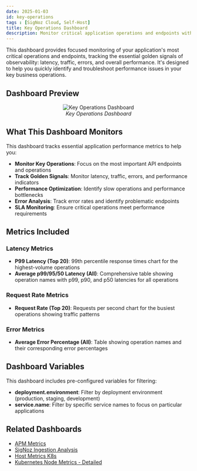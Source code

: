 ```yaml
---
date: 2025-01-03
id: key-operations
tags : [SigNoz Cloud, Self-Host]
title: Key Operations Dashboard
description: Monitor critical application operations and endpoints with comprehensive latency, error rate, and throughput metrics for performance optimization.
---
```


This dashboard provides focused monitoring of your application's most critical operations and endpoints, tracking the essential golden signals of observability: latency, traffic, errors, and overall performance. It's designed to help you quickly identify and troubleshoot performance issues in your key business operations.

## Dashboard Preview

<figure data-zoomable align='center'>
    <img src="/img/docs/dashboards/dashboard-templates/key-operations.webp" alt="Key Operations Dashboard"/>
    <figcaption><i>Key Operations Dashboard</i></figcaption>
</figure>

<div className="flex justify-center">
  <DashboardActions 
    dashboardJsonUrl="https://raw.githubusercontent.com/SigNoz/dashboards/refs/heads/main/key-operations/key-operations.json"
    dashboardName="Key Operations"
  />
</div>

## What This Dashboard Monitors

This dashboard tracks essential application performance metrics to help you:

- **Monitor Key Operations**: Focus on the most important API endpoints and operations
- **Track Golden Signals**: Monitor latency, traffic, errors, and performance indicators
- **Performance Optimization**: Identify slow operations and performance bottlenecks
- **Error Analysis**: Track error rates and identify problematic endpoints
- **SLA Monitoring**: Ensure critical operations meet performance requirements

## Metrics Included

### Latency Metrics
- **P99 Latency (Top 20)**: 99th percentile response times chart for the highest-volume operations
- **Average p99/95/50 Latency (All)**: Comprehensive table showing operation names with p99, p90, and p50 latencies for all operations

### Request Rate Metrics
- **Request Rate (Top 20)**: Requests per second chart for the busiest operations showing traffic patterns

### Error Metrics
- **Average Error Percentage (All)**: Table showing operation names and their corresponding error percentages

## Dashboard Variables

This dashboard includes pre-configured variables for filtering:

- **deployment.environment**: Filter by deployment environment (production, staging, development)
- **service.name**: Filter by specific service names to focus on particular applications

## Related Dashboards

- [APM Metrics](/docs/dashboards/dashboard-templates/apm-metrics)
- [SigNoz Ingestion Analysis](/docs/dashboards/dashboard-templates/signoz-ingestion-analysis)
- [Host Metrics K8s](/docs/dashboards/dashboard-templates/hostmetrics-k8s)
- [Kubernetes Node Metrics - Detailed](/docs/dashboards/dashboard-templates/kubernetes-node-metrics-detailed)